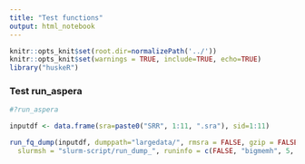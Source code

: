 ```yaml
---
title: "Test functions"
output: html_notebook
---
```


```r
knitr::opts_knit$set(root.dir=normalizePath('../'))
knitr::opts_knit$set(warnings = TRUE, include=TRUE, echo=TRUE)
library("huskeR")
```

### Test run_aspera

```r

#?run_aspera

inputdf <- data.frame(sra=paste0("SRR", 1:11, ".sra"), sid=1:11)

run_fq_dump(inputdf, dumppath="largedata/", rmsra = FALSE, gzip = FALSE, email = NULL,
  slurmsh = "slurm-script/run_dump_", runinfo = c(FALSE, "bigmemh", 5, "5G", "16:00:00"))

```


